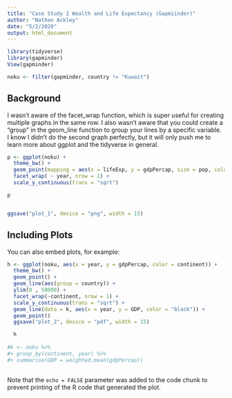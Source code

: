 ---
title: "Case Study 2 Wealth and Life Expectancy (Gapmiinder)"
author: "Nathan Ackley"
date: "5/2/2020"
output: html_document
---

```{r setup, include=FALSE}
library(tidyverse)
library(gapminder)
View(gapminder)

noku <- filter(gapminder, country != "Kuwait")
```

## Background

I wasn't aware of the facet_wrap function, which is super useful for creating multiple graphs in the same row. I also wasn't aware that you could create a "group" in the geom_line function to group your lines by a specific variable. I know I didn't do the second graph perfectly, but it will only push me to learn more about ggplot and the tidyverse in general.

```{r}
p <- ggplot(noku) +
  theme_bw() +
  geom_point(mapping = aes(x = lifeExp, y = gdpPercap, size = pop, color = continent)) +
  facet_wrap( ~ year, nrow = 1) +
  scale_y_continuous(trans = "sqrt")

p


ggsave("plot_1", device = "png", width = 15)
```

## Including Plots

You can also embed plots, for example:

```{r}
h <- ggplot(noku, aes(x = year, y = gdpPercap, color = continent)) +
  theme_bw() +
  geom_point() +
  geom_line(aes(group = country)) +
  ylim(0 , 50000) +
  facet_wrap(~continent, nrow = 1) +
  scale_y_continuous(trans = "sqrt") +
  geom_line(data = k, aes(x = year, y = GDP, color = "black")) +
  geom_point()
  ggsave("plot_2", device = "pdf", width = 15)

  h 
  
#k <- noku %>% 
#+ group_by(continent, year) %>% 
#+ summarise(GDP = weighted.mean(gdpPercap))  
  
```

Note that the `echo = FALSE` parameter was added to the code chunk to prevent printing of the R code that generated the plot.
